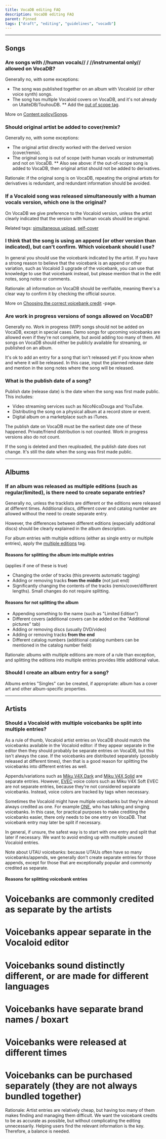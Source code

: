 ---
title: VocaDB editing FAQ
description: VocaDB editing FAQ
parent: Pinned
tags: ["draft", "editing", "guidelines", "vocadb"]
---

----

## Songs

### Are songs with //human vocals// / //instrumental only// allowed on VocaDB?

Generally no, with some exceptions:
* The song was published together on an album with Vocaloid (or other voice synth) songs.
* The song has multiple Vocaloid covers on VocaDB, and it's not already on UtaiteDB/TouhouDB.
** Add the [out of scope tag](https://vocadb.net/T/6751/out-of-scope-cover-unifier).

More on [Content policy/Songs](/docs/other-guidelines/content-policy#Songs).

### Should original artist be added to cover/remix?

Generally no, with some exceptions:
* The original artist directly worked with the derived version (cover/remix).
* The original song is out of scope (with human vocals or instrumental) and not on VocaDB. 
** Also see above: if the out-of-scope song is added to VocaDB, then original artist should not be added to derivatives.

Rationale: if the original song is on VocaDB, repeating the original artists for derivatives is redundant, and redundant information should be avoided.

### If a Vocaloid song was released simultaneously with a human vocals version, which one is the original?

On VocaDB we give preference to the Vocaloid version, unless the artist clearly indicated that the version with human vocals should be original.

Related tags: [simultaneous upload](https://vocadb.net/T/4946/simultaneous-upload), [self-cover](https://vocadb.net/T/391)

### I think that the song is using an append (or other version than indicated), but can't confirm. Which voicebank should I use?

In general you should use the voicebank indicated by the artist. If you have a strong reason to believe that the voicebank is an append or other variation, such as Vocaloid 3 upgrade of the voicebank, you can use that knowledge to use that voicebank instead, but please mention that in the edit notes, song notes or comments.

Rationale: all information on VocaDB should be verifiable, meaning there's a clear way to confirm it by checking the official source.

More on [Choosing the correct voicebank credit](/docs/other-guidelines/choosing-the-correct-voicebank-credit) -page.

### Are work in progress versions of songs allowed on VocaDB?

Generally no. Work in progress (WIP) songs should not be added on VocaDB, except in special cases. Demo songs for upcoming voicebanks are allowed even if they're not complete, but avoid adding too many of them. All songs on VocaDB should either be publicly available for streaming, or published on an album.

It's ok to add an entry for a song that isn't released yet if you know when and where it will be released. In this case, input the planned release date and mention in the song notes where the song will be released.

### What is the publish date of a song?

Publish date (release date) is the date when the song was first made public. This includes: 
* Video streaming services such as NicoNicoDouga and YouTube.
* Distributing the song on a physical album at a record store or event.
* Digital album on a marketplace such as iTunes. 

The publish date on VocaDB must be the earliest date one of these happened. Private/friend distribution is not counted. Work in progress versions also do not count.

If the song is deleted and then reuploaded, the publish date does not change. It's still the date when the song was first made public.

----

## Albums

### If an album was released as multiple editions (such as regular/limited), is there need to create separate entries?

Generally no, unless the tracklists are different or the editions were released at different times. Additional discs, different cover and catalog number are allowed without the need to create separate entry.

However, the differences between different editions (especially additional discs) should be clearly explained in the album description.

For album entries with multiple editions (either as single entry or multiple entries), apply the [multiple editions](http://vocadb.net/T/4877/multiple-editions) tag.

#### Reasons for splitting the album into multiple entries

(applies if one of these is true)

* Changing the order of tracks (this prevents automatic tagging)
* Adding or removing tracks **from the middle** (not just end)
* Significantly changing the contents of the tracks (remix/cover/different lengths). Small changes do not require splitting.

#### Reasons for not splitting the album

* Appending something to the name (such as "Limited Edition")
* Different covers (additional covers can be added on the "Additional pictures" tab)
* Adding or removing discs (usually DVD/video)
* Adding or removing tracks **from the end**
* Different catalog numbers (additional catalog numbers can be mentioned in the catalog number field)

Rationale: albums with multiple editions are more of a rule than exception, and splitting the editions into multiple entries provides little additional value.

### Should I create an album entry for a song?

Albums entries "Singles" can be created, if appropriate: album has a cover art and other album-specific properties.

----

## Artists

### Should a Vocaloid with multiple voicebanks be split into multiple entries?

As a rule of thumb, Vocaloid artist entries on VocaDB should match the voicebanks available in the Vocaloid editor: if they appear separate in the editor then they should probably be separate entries on VocaDB, but this isn't always the case. If the voicebanks are distributed separately (possibly released at different times), then that is a good reason for splitting the voicebanks into different entries as well.

Appends/variations such as [Miku V4X Dark](http://vocadb.net/Ar/50233) and [Miku V4X Solid](http://vocadb.net/Ar/50235) are separate entries. However, [EVEC](http://vocadb.net/T/4828/evec) voice colors such as Miku V4X Soft EVEC are not separate entries, because they're not considered separate voicebanks. Instead, voice colors are tracked by tags when necessary.

Sometimes the Vocaloid might have multiple voicebanks but they're almost always credited as one. For example [ONE](http://vocadb.net/Ar/31062), who has talking and singing voicebanks. In this case, for practical purposes to make crediting the voicebanks easier, there only needs to be one entry on VocaDB. That voicebank entry may later be split if necessary.

In general, if unsure, the safest way is to start with one entry and split that later if necessary. We want to avoid ending up with multiple unused Vocaloid entries.

Note about UTAU voicebanks: because UTAUs often have so many voicebanks/appends, we generally don't create separate entries for those appends, except for those that are exceptionally popular and commonly credited as separate.

#### Reasons for splitting voicebank entries

# Voicebanks are commonly credited as separate by the artists
# Voicebanks appear separate in the Vocaloid editor
# Voicebanks sound distinctly different, or are made for different languages
# Voicebanks have separate brand names / boxart
# Voicebanks were released at different times
# Voicebanks can be purchased separately (they are not always bundled together)

Rationale: Artist entries are relatively cheap, but having too many of them makes finding and managing them difficult. We want the voicebank credits to be as accurate as possible, but without complicating the editing unnecessarily. Helping users find the relevant information is the key. Therefore, a balance is needed.